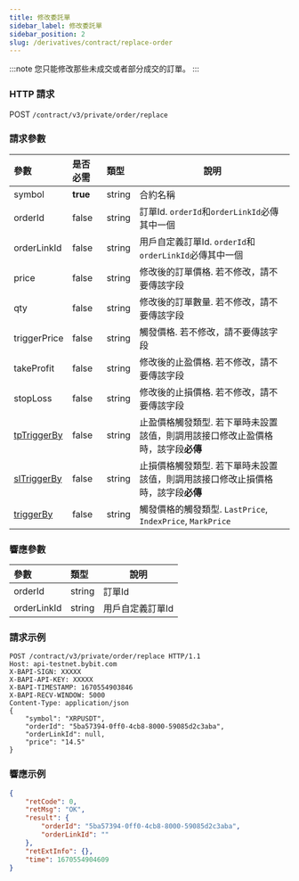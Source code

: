 ```yaml
---
title: 修改委託單
sidebar_label: 修改委託單
sidebar_position: 2
slug: /derivatives/contract/replace-order
---
```


:::note
您只能修改那些未成交或者部分成交的訂單。
:::

### HTTP 請求
POST `/contract/v3/private/order/replace`

### 請求參數
| 參數 | 是否必需 | 類型 | 說明|
|:----- |:-------|:-----|------ |
|symbol |**true** |string |合約名稱|
|orderId |false |string |訂單Id. `orderId`和`orderLinkId`必傳其中一個 |
|orderLinkId |false |string |用戶自定義訂單Id. `orderId`和`orderLinkId`必傳其中一個 |
|price |false |string |修改後的訂單價格. 若不修改，請不要傳該字段|
|qty |false |string |修改後的訂單數量. 若不修改，請不要傳該字段|
|triggerPrice |false |string |觸發價格. 若不修改，請不要傳該字段|
|takeProfit |false |string |修改後的止盈價格. 若不修改，請不要傳該字段|
|stopLoss |false |string |修改後的止損價格. 若不修改，請不要傳該字段|
|[tpTriggerBy](../enum#triggerby) |false |string |止盈價格觸發類型. 若下單時未設置該值，則調用該接口修改止盈價格時，該字段**必傳**|
|[slTriggerBy](../enum#triggerby) |false |string |止損價格觸發類型. 若下單時未設置該值，則調用該接口修改止損價格時，該字段**必傳** |
|[triggerBy](../enum#triggerby) |false |string |觸發價格的觸發類型. `LastPrice`, `IndexPrice`, `MarkPrice`|

### 響應參數
| 參數 | 類型 | 說明|
|:----- |:-----|----- |
|orderId |string |訂單Id |
|orderLinkId |string |用戶自定義訂單Id |

### 請求示例

```http
POST /contract/v3/private/order/replace HTTP/1.1
Host: api-testnet.bybit.com
X-BAPI-SIGN: XXXXX
X-BAPI-API-KEY: XXXXX
X-BAPI-TIMESTAMP: 1670554903846
X-BAPI-RECV-WINDOW: 5000
Content-Type: application/json
{
    "symbol": "XRPUSDT",
    "orderId": "5ba57394-0ff0-4cb8-8000-59085d2c3aba",
    "orderLinkId": null,
    "price": "14.5"
}
```

### 響應示例

```json
{
    "retCode": 0,
    "retMsg": "OK",
    "result": {
        "orderId": "5ba57394-0ff0-4cb8-8000-59085d2c3aba",
        "orderLinkId": ""
    },
    "retExtInfo": {},
    "time": 1670554904609
}
```